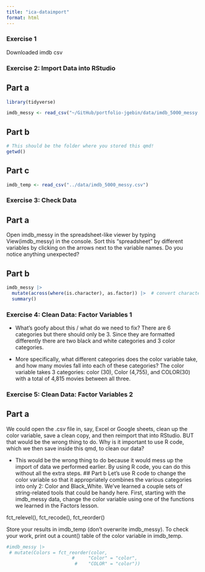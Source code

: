 ```yaml
---
title: "ica-dataimport"
format: html
---
```


### Exercise 1
Downloaded imdb csv

### Exercise 2: Import Data into RStudio
## Part a
```r
library(tidyverse)

imdb_messy <- read_csv("~/GitHub/portfolio-jgebin/data/imdb_5000_messy.csv")

```
## Part b
```r
# This should be the folder where you stored this qmd!
getwd()
```
## Part c
```r
imdb_temp <- read_csv("../data/imdb_5000_messy.csv")
```
### Exercise 3: Check Data
## Part a
Open imdb_messy in the spreadsheet-like viewer by typing View(imdb_messy) in the console. Sort this “spreadsheet” by different variables by clicking on the arrows next to the variable names. Do you notice anything unexpected?

## Part b
```r
imdb_messy |>
  mutate(across(where(is.character), as.factor)) |>  # convert characters to factors in order to summarize
  summary()
```

### Exercise 4: Clean Data: Factor Variables 1

- What’s goofy about this / what do we need to fix?
There are 6 categories but there should only be 3. Since they are formatted differently there are two black and white categories and 3 color categories. 

- More specifically, what different categories does the color variable take, and how many movies fall into each of these categories?
The color variable takes 3 categories: color (30), Color (4,755), and COLOR(30) with a total of 4,815 movies between all three.

### Exercise 5: Clean Data: Factor Variables 2
## Part a
We could open the .csv file in, say, Excel or Google sheets, clean up the color variable, save a clean copy, and then reimport that into RStudio. BUT that would be the wrong thing to do. Why is it important to use R code, which we then save inside this qmd, to clean our data?

- This would be the wrong thing to do because it would mess up the import of data we performed earlier. By using R code, you can do this without all the extra steps. 
## Part b
Let’s use R code to change the color variable so that it appropriately combines the various categories into only 2: Color and Black_White. We’ve learned a couple sets of string-related tools that could be handy here. First, starting with the imdb_messy data, change the color variable using one of the functions we learned in the Factors lesson.

fct_relevel(), fct_recode(), fct_reorder()

Store your results in imdb_temp (don’t overwrite imdb_messy). To check your work, print out a count() table of the color variable in imdb_temp.
```r
#imdb_messy |>
 # mutate(Colors = fct_reorder(color,
                        #     "Color" = "color",
                         #    "COLOR" = "color"))
```

